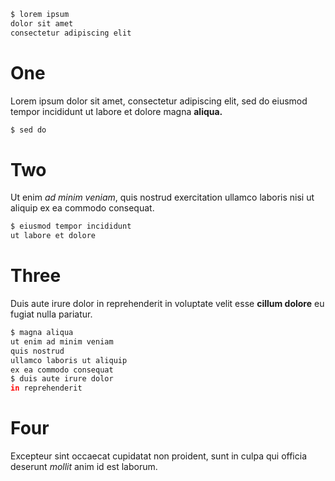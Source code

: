 
<Step video="000.mp4" from={0} to={5}>

```bash
$ lorem ipsum
dolor sit amet
consectetur adipiscing elit
```

# One

Lorem ipsum dolor sit amet, consectetur adipiscing
elit, sed do eiusmod tempor incididunt ut labore et
dolore magna **aliqua.**

</Step>

<Step video="000.mp4" from={0} to={5}>

```bash
$ sed do
```

# Two

Ut enim _ad minim veniam_, quis nostrud exercitation
ullamco laboris nisi ut aliquip ex ea commodo consequat.

</Step>

<Step video="000.mp4" from={0} to={5}>

```bash
$ eiusmod tempor incididunt
ut labore et dolore
```

# Three

Duis aute irure dolor in reprehenderit in voluptate velit
esse **cillum dolore** eu fugiat nulla pariatur.

</Step>

<Step video="000.mp4" from={0} to={5}>

```bash
$ magna aliqua
ut enim ad minim veniam
quis nostrud
ullamco laboris ut aliquip
ex ea commodo consequat
$ duis aute irure dolor
in reprehenderit
```

# Four

Excepteur sint occaecat cupidatat non proident, sunt in
culpa qui officia deserunt _mollit_ anim id est laborum.

</Step>
